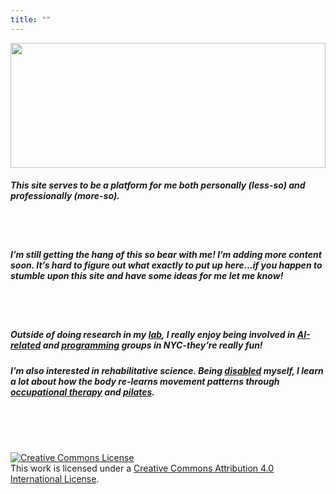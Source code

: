 ```yaml
---
title: ""
---
```


<img src="nycAbout.jpg" style="height: 200px; width: 100%;">
  
##### **This site serves to be a platform for me both personally (less-so) and professionally (more-so).** 
  
  <br></br>
  
##### **I'm still getting the hang of this so bear with me! I'm adding more content soon. It's hard to figure out what exactly to put up here...if you happen to stumble upon this site and have some ideas for me let me know!**
  
  <br></br>

##### **Outside of doing research in my [lab](tatonettilab.org), I really enjoy being involved in [AI-related](https://www.meetup.com/AI-at-CUMC/) and [programming](https://nyhackr.org) groups in NYC-they're really fun!**
  
##### **I'm also interested in rehabilitative science. Being [disabled](http://www.wgrz.com/life/wny-native-continues-recovery-from-stroke/244046774) myself, I learn a lot about how the body re-learns movement patterns through [occupational therapy](http://www.nyp.org/rehabmed/services/occupational-therapy) and [pilates](http://www.kinectedcenter.com).**

<br>
<br>
<br>

<a rel="license" href="http://creativecommons.org/licenses/by/4.0/"><img alt="Creative Commons License" style="border-width:0" src="https://i.creativecommons.org/l/by/4.0/88x31.png" /></a><br />This work is licensed under a <a rel="license" href="http://creativecommons.org/licenses/by/4.0/">Creative Commons Attribution 4.0 International License</a>.
